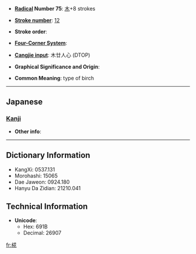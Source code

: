 * '''[[Wiktionary:Chinese radical index| Radical]] Number 75''': [[Wiktionary:Chinese radical index 木|木]]+8 strokes

* '''[[Wiktionary:Chinese total strokes index|Stroke number]]''': [[Wiktionary:Chinese total strokes index 12|12]]

* '''Stroke order''': 

* '''[[Wiktionary:Chinese four corner index|Four-Corner System]]''': 

* '''[[Wiktionary:Chinese Cangjie index|Cangjie input]]''': 木廿人心 (DTOP)

* '''Graphical Significance and Origin''': 

* '''Common Meaning''': type of birch

----

==Japanese==
===[[Kanji]]===
{{kanji|on readings=
|kun readings=[[もみじ]] (momiji), [[かば]] (kaba)
}}

* '''Other info''':  

----

== Dictionary Information ==

* KangXi: 0537.131
* Morohashi: 15065
* Dae Jaweon: 0924.180
* Hanyu Da Zidian: 21210.041

== Technical Information ==

* '''Unicode''':
** Hex: 691B
** Decimal: 26907

[[fr:椛]]